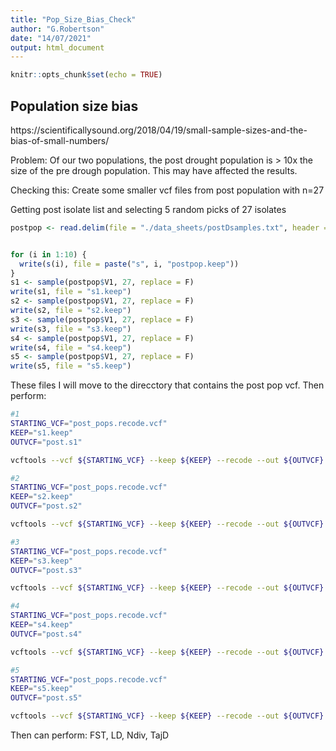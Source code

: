 ```yaml
---
title: "Pop_Size_Bias_Check"
author: "G.Robertson"
date: "14/07/2021"
output: html_document
---
```


```r
knitr::opts_chunk$set(echo = TRUE)
```

## Population size bias 

https://scientificallysound.org/2018/04/19/small-sample-sizes-and-the-bias-of-small-numbers/

Problem:
Of our two populations, the post drought population is > 10x the size of the pre drough population. This may have affected the results.

Checking this:
Create some smaller vcf files from post population with n=27

Getting post isolate list and selecting 5 random picks of 27 isolates
```r
postpop <- read.delim(file = "./data_sheets/postDsamples.txt", header = F)


for (i in 1:10) {
  write(s(i), file = paste("s", i, "postpop.keep"))
}
s1 <- sample(postpop$V1, 27, replace = F)
write(s1, file = "s1.keep")
s2 <- sample(postpop$V1, 27, replace = F)
write(s2, file = "s2.keep")
s3 <- sample(postpop$V1, 27, replace = F)
write(s3, file = "s3.keep")
s4 <- sample(postpop$V1, 27, replace = F)
write(s4, file = "s4.keep")
s5 <- sample(postpop$V1, 27, replace = F)
write(s5, file = "s5.keep")
```

These files I will move to the direcctory that contains the post pop vcf.
Then perform:
```bash
#1
STARTING_VCF="post_pops.recode.vcf"
KEEP="s1.keep"
OUTVCF="post.s1"

vcftools --vcf ${STARTING_VCF} --keep ${KEEP} --recode --out ${OUTVCF}

#2
STARTING_VCF="post_pops.recode.vcf"
KEEP="s2.keep"
OUTVCF="post.s2"

vcftools --vcf ${STARTING_VCF} --keep ${KEEP} --recode --out ${OUTVCF}

#3
STARTING_VCF="post_pops.recode.vcf"
KEEP="s3.keep"
OUTVCF="post.s3"

vcftools --vcf ${STARTING_VCF} --keep ${KEEP} --recode --out ${OUTVCF}

#4
STARTING_VCF="post_pops.recode.vcf"
KEEP="s4.keep"
OUTVCF="post.s4"

vcftools --vcf ${STARTING_VCF} --keep ${KEEP} --recode --out ${OUTVCF}

#5
STARTING_VCF="post_pops.recode.vcf"
KEEP="s5.keep"
OUTVCF="post.s5"

vcftools --vcf ${STARTING_VCF} --keep ${KEEP} --recode --out ${OUTVCF}
```

Then can perform:
FST, LD, Ndiv, TajD
